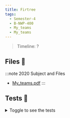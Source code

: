 ```yaml
---
title: Firtree
tags:
  - Semester-4
  - B-NWP-400
  - My_teams
  - My_teams
---
```

> Timeline: ?


## Files 📂

:::note 2020 Subject and Files
- [My_teams.pdf](https://github.com/Studio-17/Epitech-Subjects/raw/main/Semester-4/B-NWP-400/My_teams/My_teams/My_teams.pdf)
:::

## Tests 🤖
<details>
  <summary>Toggle to see the tests</summary>
  <div>
Yo
  </div>
</details>
